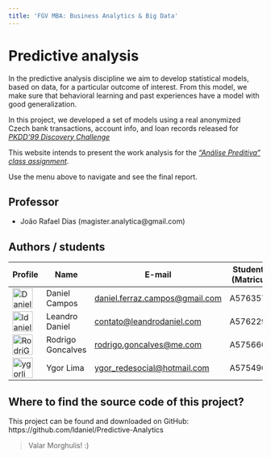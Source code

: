 ```yaml
---
title: 'FGV MBA: Business Analytics & Big Data'
---
```


# Predictive analysis

In the predictive analysis discipline we aim to develop statistical models, based on data, for a particular outcome of interest. From this model, we make sure that behavioral learning and past experiences have a model with good generalization.

In this project, we developed a set of models using a real anonymized Czech bank transactions, account info, and loan records released for [*PKDD'99 Discovery Challenge*](https://raw.githubusercontent.com/ldaniel/Predictive-Analytics/master/enunciation/PKDD'99%C2%A0Discovery%C2%A0Challenge.pdf)

This website intends to present the work analysis for the [*"Análise Preditiva" class assignment*](https://raw.githubusercontent.com/ldaniel/Predictive-Analytics/master/enunciation/projeto_final.pdf).

Use the menu above to navigate and see the final report.

## Professor
- João Rafael Dias (magister.analytica@gmail.com)

## Authors / students
|Profile|Name|E-mail|Student ID (Matricula)|
|---|---|---|---|
|<a href="https://github.com/DanielFCampos"><img src="https://avatars2.githubusercontent.com/u/31582602?s=460&v=4" title="DanielFCampos" width="40" height="40"></a>|Daniel Campos|[daniel.ferraz.campos@gmail.com](daniel.ferraz.campos@gmail.com)|A57635769|
|<a href="https://github.com/ldaniel"><img src="https://avatars2.githubusercontent.com/u/205534?s=460&v=4" title="ldaniel" width="40" height="40"></a>|Leandro Daniel|[contato@leandrodaniel.com](contato@leandrodaniel.com)|A57622988|
|<a href="https://github.com/RodriGonca"><img src="https://avatars2.githubusercontent.com/u/50252438?s=460&v=4" title="RodriGonca" width="40" height="40"></a>|Rodrigo Goncalves|[rodrigo.goncalves@me.com](rodrigo.goncalves@me.com)|A57566093|
|<a href="https://github.com/ygorlima1"><img src="https://avatars2.githubusercontent.com/u/52429828?s=460&v=4" title="ygorlima1" width="40" height="40"></a>|Ygor Lima|[ygor_redesocial@hotmail.com](ygor_redesocial@hotmail.com)|A57549661|

## Where to find the source code of this project?
This project can be found and downloaded on GitHub: https://github.com/ldaniel/Predictive-Analytics

> Valar Morghulis!
> :)